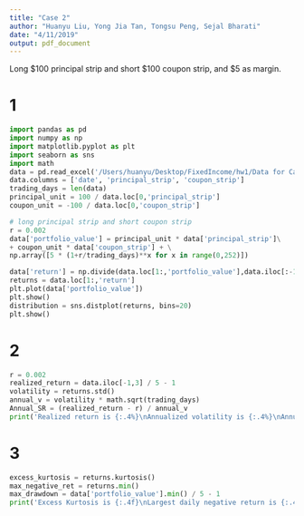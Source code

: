 ```yaml
---
title: "Case 2"
author: "Huanyu Liu, Yong Jia Tan, Tongsu Peng, Sejal Bharati"
date: "4/11/2019"
output: pdf_document
---
```



Long \$100 principal strip and short \$100 coupon strip, and $5 as margin.  

# 1

```python
import pandas as pd
import numpy as np
import matplotlib.pyplot as plt
import seaborn as sns
import math
data = pd.read_excel('/Users/huanyu/Desktop/FixedIncome/hw1/Data for Case 2.xlsx', skiprows=5, header=None, usecols=[1,2,3])
data.columns = ['date', 'principal_strip', 'coupon_strip']
trading_days = len(data)
principal_unit = 100 / data.loc[0,'principal_strip']
coupon_unit = -100 / data.loc[0,'coupon_strip']

# long principal strip and short coupon strip
r = 0.002
data['portfolio_value'] = principal_unit * data['principal_strip']\
+ coupon_unit * data['coupon_strip'] + \
np.array([5 * (1+r/trading_days)**x for x in range(0,252)])

data['return'] = np.divide(data.loc[1:,'portfolio_value'],data.iloc[:-1,3]) - 1
returns = data.loc[1:,'return']
plt.plot(data['portfolio_value'])
plt.show()
distribution = sns.distplot(returns, bins=20)
plt.show()
```  

# 2  

```python
r = 0.002
realized_return = data.iloc[-1,3] / 5 - 1
volatility = returns.std()
annual_v = volatility * math.sqrt(trading_days)
Annual_SR = (realized_return - r) / annual_v
print('Realized return is {:.4%}\nAnnualized volatility is {:.4%}\nAnnualized Sharpe Ratio is {:.4%}'.format(realized_return,annual_v,Annual_SR))
```  

# 3

```python
excess_kurtosis = returns.kurtosis()
max_negative_ret = returns.min()
max_drawdown = data['portfolio_value'].min() / 5 - 1
print('Excess Kurtosis is {:.4f}\nLargest daily negative return is {:.4%}\nMaximum drawdown of portfolio value is {:.4%}'.format(excess_kurtosis,max_negative_ret,max_drawdown))
```